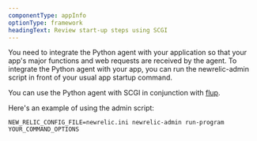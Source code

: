 ```yaml
---
componentType: appInfo
optionType: framework
headingText: Review start-up steps using SCGI
---
```


You need to integrate the Python agent with your application so that your app's major functions and web requests are received by the agent. To integrate the Python agent with your app, you can run the newrelic-admin script in front of your usual app startup command.

You can use the Python agent with SCGI in conjunction with [flup](https://pypi.python.org/pypi/flup).

Here's an example of using the admin script:

```
NEW_RELIC_CONFIG_FILE=newrelic.ini newrelic-admin run-program YOUR_COMMAND_OPTIONS
```